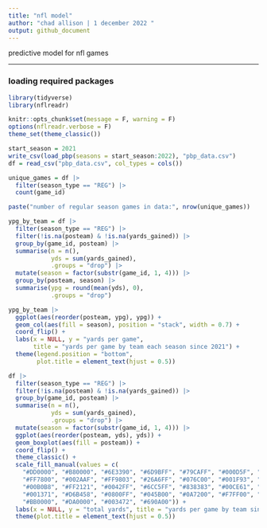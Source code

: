 ---
title: "nfl model"
author: "chad allison | 1 december 2022 "
output: github_document
---

predictive model for nfl games

___

### loading required packages

```{r message = F, warning = F}
library(tidyverse)
library(nflreadr)

knitr::opts_chunk$set(message = F, warning = F)
options(nflreadr.verbose = F)
theme_set(theme_classic())
```

```{r message = F, warning = F}
start_season = 2021
write_csv(load_pbp(seasons = start_season:2022), "pbp_data.csv")
df = read_csv("pbp_data.csv", col_types = cols())
```

```{r}
unique_games = df |>
  filter(season_type == "REG") |>
  count(game_id)

paste("number of regular season games in data:", nrow(unique_games))
```

```{r}
ypg_by_team = df |>
  filter(season_type == "REG") |>
  filter(!is.na(posteam) & !is.na(yards_gained)) |>
  group_by(game_id, posteam) |>
  summarise(n = n(),
            yds = sum(yards_gained),
            .groups = "drop") |>
  mutate(season = factor(substr(game_id, 1, 4))) |>
  group_by(posteam, season) |>
  summarise(ypg = round(mean(yds), 0),
            .groups = "drop")
```

```{r}
ypg_by_team |>
  ggplot(aes(reorder(posteam, ypg), ypg)) +
  geom_col(aes(fill = season), position = "stack", width = 0.7) +
  coord_flip() +
  labs(x = NULL, y = "yards per game",
       title = "yards per game by team each season since 2021") +
  theme(legend.position = "bottom",
        plot.title = element_text(hjust = 0.5))
```

```{r}
df |>
  filter(season_type == "REG") |>
  filter(!is.na(posteam) & !is.na(yards_gained)) |>
  group_by(game_id, posteam) |>
  summarise(n = n(),
            yds = sum(yards_gained),
            .groups = "drop") |>
  mutate(season = factor(substr(game_id, 1, 4))) |>
  ggplot(aes(reorder(posteam, yds), yds)) +
  geom_boxplot(aes(fill = posteam)) +
  coord_flip() +
  theme_classic() +
  scale_fill_manual(values = c(
    "#DD0000", "#B80000", "#6E3390", "#6D9BFF", "#79CAFF", "#000D5F", "#FF8A22",
    "#FF7800", "#002AAF", "#FF9803", "#26A6FF", "#076C00", "#001F93", "#001DA0",
    "#00B0B8", "#FF2121", "#0042FF", "#6CC5FF", "#838383", "#00CE61", "#AC34FF",
    "#001371", "#D6B458", "#0800FF", "#045B00", "#0A7200", "#F7FF00", "#53D200",
    "#BB0000", "#DA0000", "#003472", "#690A00")) +
  labs(x = NULL, y = "total yards", title = "yards per game by team since 2021") +
  theme(plot.title = element_text(hjust = 0.5))
```

```{r}

```







